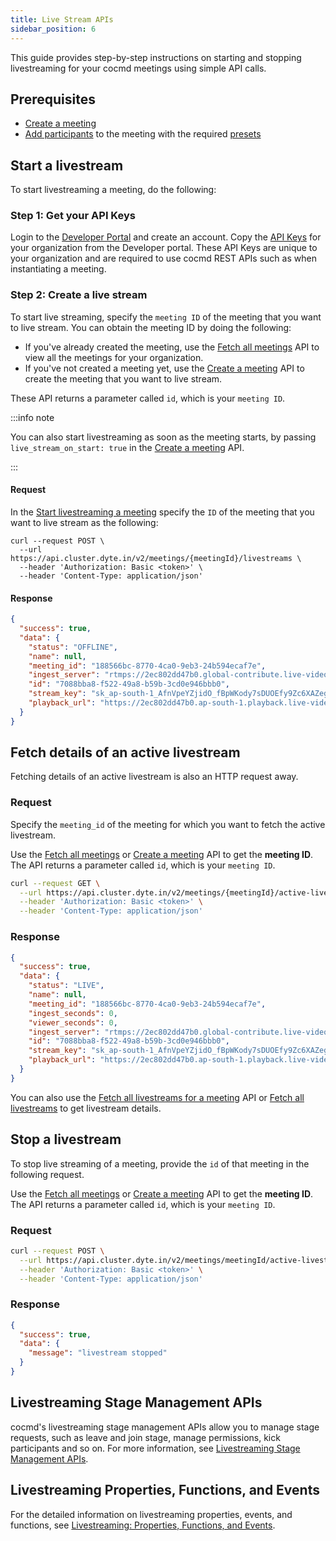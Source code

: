```yaml
---
title: Live Stream APIs
sidebar_position: 6
---
```


This guide provides step-by-step instructions on starting and stopping livestreaming for your cocmd meetings using simple API calls.

## Prerequisites

- [Create a meeting](/api/?v=v2#/operations/create_meeting)
- [Add participants](/api#/operations/add_participant) to the meeting with the required [presets](/guides/livestream/build-livestream-app#step-5-add-participants)

## Start a livestream

To start livestreaming a meeting, do the following:

### Step 1: Get your API Keys

Login to the [Developer Portal](https://dev.cocmd.ai/) and create an account. Copy the [API Keys](https://dev.cocmd.ai/apikeys) for your organization from the Developer portal. These API Keys are unique to your organization and are required to use cocmd REST APIs such as when instantiating a meeting.

### Step 2: Create a live stream

To start live streaming, specify the `meeting ID` of the meeting that you want to live stream. You can obtain the meeting ID by doing the following:

- If you've already created the meeting, use the [Fetch all meetings](/api/?v=v2#/operations/get_all_meetings) API to view all the meetings for your organization.
- If you've not created a meeting yet, use the [Create a meeting](/api/?v=v2#/operations/create_meeting) API to create the meeting that you want to live stream.

These API returns a parameter called `id`, which is your `meeting ID`.

:::info note

You can also start livestreaming as soon as the meeting starts, by passing `live_stream_on_start: true` in the
[Create a meeting](/api/?v=v2#/operations/create_meeting) API.

:::

#### Request

In the [Start livestreaming a meeting](/api#/paths/meetings-meeting_id--livestreams/post) specify the `ID` of the meeting that you want to live stream as the following:

```
curl --request POST \
  --url https://api.cluster.dyte.in/v2/meetings/{meetingId}/livestreams \
  --header 'Authorization: Basic <token>' \
  --header 'Content-Type: application/json'
```

#### Response

```json
{
  "success": true,
  "data": {
    "status": "OFFLINE",
    "name": null,
    "meeting_id": "188566bc-8770-4ca0-9eb3-24b594ecaf7e",
    "ingest_server": "rtmps://2ec802dd47b0.global-contribute.live-video.net:443/app/",
    "id": "7088bba8-f522-49a8-b59b-3cd0e946bbb0",
    "stream_key": "sk_ap-south-1_AfnVpeYZjidO_fBpWKody7sDUOEfy9Zc6XAZegkR0Va",
    "playback_url": "https://2ec802dd47b0.ap-south-1.playback.live-video.net/api/video/v1/ap-south-1.9449086423410.channel.rVGDS2KM5Lnteh.m3u8"
  }
}
```

## Fetch details of an active livestream

Fetching details of an active livestream is also an HTTP request away.

### Request

Specify the `meeting_id` of the meeting for which you want to fetch the active livestream.

Use the [Fetch all meetings](/api/?v=v2#/operations/get_all_meetings) or [Create a meeting](/api/?v=v2#/operations/create_meeting) API to
get the **meeting ID**. The API returns a parameter called `id`, which is your
`meeting ID`.

```bash
curl --request GET \
  --url https://api.cluster.dyte.in/v2/meetings/{meetingId}/active-livestream \
  --header 'Authorization: Basic <token>' \
  --header 'Content-Type: application/json'
```

### Response

```json
{
  "success": true,
  "data": {
    "status": "LIVE",
    "name": null,
    "meeting_id": "188566bc-8770-4ca0-9eb3-24b594ecaf7e",
    "ingest_seconds": 0,
    "viewer_seconds": 0,
    "ingest_server": "rtmps://2ec802dd47b0.global-contribute.live-video.net:443/app/",
    "id": "7088bba8-f522-49a8-b59b-3cd0e946bbb0",
    "stream_key": "sk_ap-south-1_AfnVpeYZjidO_fBpWKody7sDUOEfy9Zc6XAZegkR0Va",
    "playback_url": "https://2ec802dd47b0.ap-south-1.playback.live-video.net/api/video/v1/ap-south-1.944908621410.channel.rVKA2KM5Lunt.m3u8"
  }
}
```

You can also use the [Fetch all livestreams for a meeting](/api#/paths/meetings-meeting_id--livestreams/get) API or [Fetch all livestreams](/api#/operations/fetch_all_livestreams) to get livestream details.

## Stop a livestream

To stop live streaming of a meeting, provide the `id` of that meeting in the following request.

Use the [Fetch all meetings](/api/?v=v2#/operations/get_all_meetings) or [Create a meeting](/api/?v=v2#/operations/create_meeting) API to
get the **meeting ID**. The API returns a parameter called `id`, which is your
`meeting ID`.

### Request

```bash
curl --request POST \
  --url https://api.cluster.dyte.in/v2/meetings/meetingId/active-livestream/stop \
  --header 'Authorization: Basic <token>' \
  --header 'Content-Type: application/json'
```

### Response

```json
{
  "success": true,
  "data": {
    "message": "livestream stopped"
  }
}
```

## Livestreaming Stage Management APIs

cocmd's livestreaming stage management APIs allow you to manage stage requests, such as leave and join stage, manage permissions, kick participants and so on. For more information, see [Livestreaming Stage Management APIs](/web-core/livestreaming/state-management-apis).

## Livestreaming Properties, Functions, and Events

For the detailed information on livestreaming properties, events, and functions, see [Livestreaming: Properties, Functions, and Events](https://docs.cocmd.ai/web-core/livestreaming/livestream-apis).

